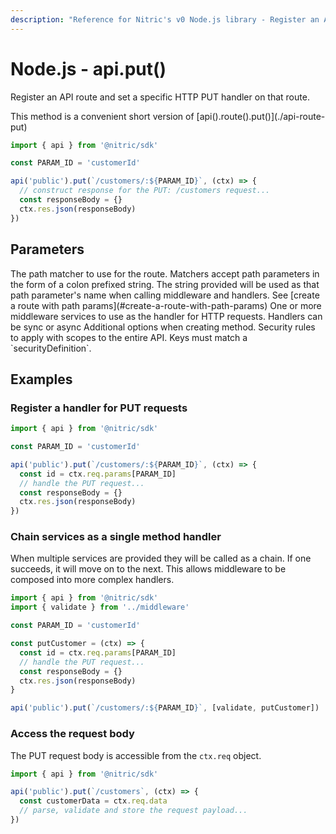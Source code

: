 ```yaml
---
description: "Reference for Nitric's v0 Node.js library - Register an API route and set a specific HTTP PUT handler on that route."
---
```


# Node.js - api.put()

Register an API route and set a specific HTTP PUT handler on that route.

<Note>
  This method is a convenient short version of
  [api().route().put()](./api-route-put)
</Note>

```javascript
import { api } from '@nitric/sdk'

const PARAM_ID = 'customerId'

api('public').put(`/customers/:${PARAM_ID}`, (ctx) => {
  // construct response for the PUT: /customers request...
  const responseBody = {}
  ctx.res.json(responseBody)
})
```

## Parameters

<Properties>
  <Property name="match" required type="string">
    The path matcher to use for the route. Matchers accept path parameters in
    the form of a colon prefixed string. The string provided will be used as
    that path parameter's name when calling middleware and handlers. See [create
    a route with path params](#create-a-route-with-path-params)
  </Property>
  <Property name="middleware" required type="HttpMiddleware | HttpMiddleware[]">
    One or more middleware services to use as the handler for HTTP requests.
    Handlers can be sync or async
  </Property>
  <Property name="opts" type="object">
    Additional options when creating method.
    <Properties nested>
      <Property name="security" type="map<string, string[]>">
        Security rules to apply with scopes to the entire API. Keys must match a
        `securityDefinition`.
      </Property>
    </Properties>
  </Property>
</Properties>

## Examples

### Register a handler for PUT requests

```javascript
import { api } from '@nitric/sdk'

const PARAM_ID = 'customerId'

api('public').put(`/customers/:${PARAM_ID}`, (ctx) => {
  const id = ctx.req.params[PARAM_ID]
  // handle the PUT request...
  const responseBody = {}
  ctx.res.json(responseBody)
})
```

### Chain services as a single method handler

When multiple services are provided they will be called as a chain. If one succeeds, it will move on to the next. This allows middleware to be composed into more complex handlers.

```javascript
import { api } from '@nitric/sdk'
import { validate } from '../middleware'

const PARAM_ID = 'customerId'

const putCustomer = (ctx) => {
  const id = ctx.req.params[PARAM_ID]
  // handle the PUT request...
  const responseBody = {}
  ctx.res.json(responseBody)
}

api('public').put(`/customers/:${PARAM_ID}`, [validate, putCustomer])
```

### Access the request body

The PUT request body is accessible from the `ctx.req` object.

```javascript
import { api } from '@nitric/sdk'

api('public').put(`/customers`, (ctx) => {
  const customerData = ctx.req.data
  // parse, validate and store the request payload...
})
```
